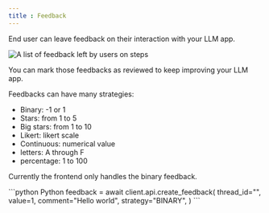 ```yaml
---
title : Feedback
---
```


End user can leave feedback on their interaction with your LLM app. 

<Frame caption="The feedback page">     
  <img
    src="/images/feedback.png"
    alt="A list of feedback left by users on steps"
  />
</Frame>

You can mark those feedbacks as reviewed to keep improving your LLM app.

Feedbacks can have many strategies: 
- Binary: -1 or 1 
- Stars: from 1 to 5
- Big stars: from 1 to 10
- Likert: likert scale
- Continuous: numerical value
- letters: A through F
- percentage: 1 to 100

Currently the frontend only handles the binary feedback.

<CodeGroup>
```python Python
feedback = await client.api.create_feedback(
    thread_id="<THREAD_UUID>",
    value=1,
    comment="Hello world",
    strategy="BINARY",
)
```
</CodeGroup>

